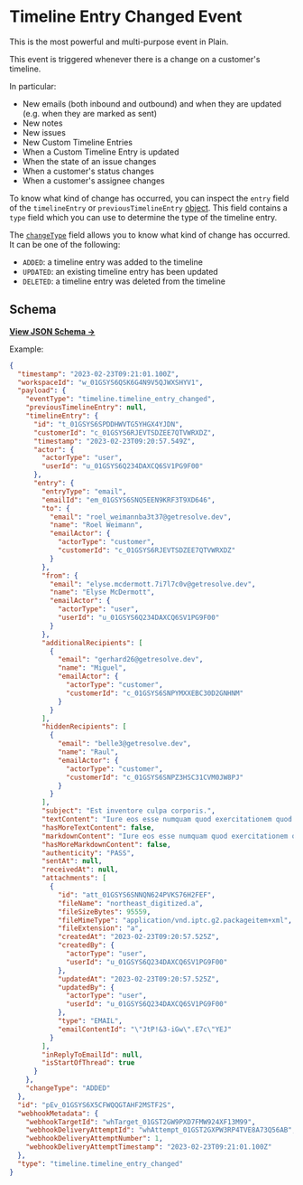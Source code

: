 # Timeline Entry Changed Event

This is the most powerful and multi-purpose event in Plain.

This event is triggered whenever there is a change on a customer's timeline.

In particular:

- New emails (both inbound and outbound) and when they are updated (e.g. when they are marked as sent)
- New notes
- New issues
- New Custom Timeline Entries
- When a Custom Timeline Entry is updated
- When the state of an issue changes
- When a customer's status changes
- When a customer's assignee changes

To know what kind of change has occurred, you can inspect the `entry` field of the `timelineEntry` or `previousTimelineEntry` [object](https://json-schema.app/view/%23/%23%2Fdefinitions%2FtimelineEntryChangedPayload/%23%2Fdefinitions%2FtimelineEntry?url=https%3A%2F%2Fcore-api.uk.plain.com%2Fwebhooks%2Fschema.json). This field contains a `type` field which you can use to determine the type of the timeline entry.

The [`changeType`](https://json-schema.app/view/%23/%23%2Fdefinitions%2FtimelineEntryChangedPayload?url=https%3A%2F%2Fcore-api.uk.plain.com%2Fwebhooks%2Fschema.json) field allows you to know what kind of change has occurred. It can be one of the following:

- `ADDED`: a timeline entry was added to the timeline
- `UPDATED`: an existing timeline entry has been updated
- `DELETED`: a timeline entry was deleted from the timeline

## Schema

[**View JSON Schema →**](https://json-schema.app/view/%23/%23%2Fdefinitions%2FtimelineEntryChangedPayload?url=https%3A%2F%2Fcore-api.uk.plain.com%2Fwebhooks%2Fschema.json)

Example:

```json
{
  "timestamp": "2023-02-23T09:21:01.100Z",
  "workspaceId": "w_01GSYS6QSK6G4N9V5QJWXSHYV1",
  "payload": {
    "eventType": "timeline.timeline_entry_changed",
    "previousTimelineEntry": null,
    "timelineEntry": {
      "id": "t_01GSYS6SPDDHWVTG5YHGX4YJDN",
      "customerId": "c_01GSYS6RJEVTSDZEE7QTVWRXDZ",
      "timestamp": "2023-02-23T09:20:57.549Z",
      "actor": {
        "actorType": "user",
        "userId": "u_01GSYS6Q234DAXCQ6SV1PG9F00"
      },
      "entry": {
        "entryType": "email",
        "emailId": "em_01GSYS6SNQ5EEN9KRF3T9XD646",
        "to": {
          "email": "roel_weimannba3t37@getresolve.dev",
          "name": "Roel Weimann",
          "emailActor": {
            "actorType": "customer",
            "customerId": "c_01GSYS6RJEVTSDZEE7QTVWRXDZ"
          }
        },
        "from": {
          "email": "elyse.mcdermott.7i7l7c0v@getresolve.dev",
          "name": "Elyse McDermott",
          "emailActor": {
            "actorType": "user",
            "userId": "u_01GSYS6Q234DAXCQ6SV1PG9F00"
          }
        },
        "additionalRecipients": [
          {
            "email": "gerhard26@getresolve.dev",
            "name": "Miguel",
            "emailActor": {
              "actorType": "customer",
              "customerId": "c_01GSYS6SNPYMXXEBC30D2GNHNM"
            }
          }
        ],
        "hiddenRecipients": [
          {
            "email": "belle3@getresolve.dev",
            "name": "Raul",
            "emailActor": {
              "actorType": "customer",
              "customerId": "c_01GSYS6SNPZ3HSC31CVM0JW8PJ"
            }
          }
        ],
        "subject": "Est inventore culpa corporis.",
        "textContent": "Iure eos esse numquam quod exercitationem quod a. Nobis pariatur alias molestiae ad vitae. Nesciunt sed consequuntur ex explicabo hic soluta numquam odio dolore. Dolorem aliquam ipsum quia illo.",
        "hasMoreTextContent": false,
        "markdownContent": "Iure eos esse numquam quod exercitationem quod a. Nobis pariatur alias molestiae ad vitae. Nesciunt sed consequuntur ex explicabo hic soluta numquam odio dolore. Dolorem aliquam ipsum quia illo. On Thu, 13 Jan 2022 at 17:40, Postmark Tester wrote: > Hello! > > On Thu, 13 Jan 2022 at 17:37, Andrew Blaney wrote: > >> This is an email from gmail without an attachment >> >",
        "hasMoreMarkdownContent": false,
        "authenticity": "PASS",
        "sentAt": null,
        "receivedAt": null,
        "attachments": [
          {
            "id": "att_01GSYS6SNNQN624PVKS76H2FEF",
            "fileName": "northeast_digitized.a",
            "fileSizeBytes": 95559,
            "fileMimeType": "application/vnd.iptc.g2.packageitem+xml",
            "fileExtension": "a",
            "createdAt": "2023-02-23T09:20:57.525Z",
            "createdBy": {
              "actorType": "user",
              "userId": "u_01GSYS6Q234DAXCQ6SV1PG9F00"
            },
            "updatedAt": "2023-02-23T09:20:57.525Z",
            "updatedBy": {
              "actorType": "user",
              "userId": "u_01GSYS6Q234DAXCQ6SV1PG9F00"
            },
            "type": "EMAIL",
            "emailContentId": "\"JtP!&3-iGw\".E7c\"YEJ"
          }
        ],
        "inReplyToEmailId": null,
        "isStartOfThread": true
      }
    },
    "changeType": "ADDED"
  },
  "id": "pEv_01GSYS6X5CFWQQGTAHF2MSTF2S",
  "webhookMetadata": {
    "webhookTargetId": "whTarget_01GST2GW9PXD7FMW924XF13M99",
    "webhookDeliveryAttemptId": "whAttempt_01GST2GXPW3RP4TVE8A73Q56AB",
    "webhookDeliveryAttemptNumber": 1,
    "webhookDeliveryAttemptTimestamp": "2023-02-23T09:21:01.100Z"
  },
  "type": "timeline.timeline_entry_changed"
}
```
